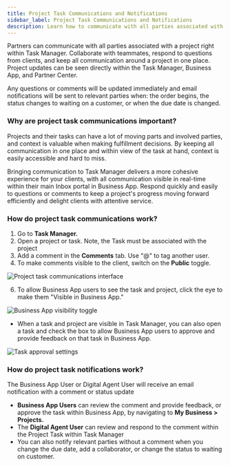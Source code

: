 ```yaml
---
title: Project Task Communications and Notifications
sidebar_label: Project Task Communications and Notifications
description: Learn how to communicate with all parties associated with a project using Task Manager.
---
```


Partners can communicate with all parties associated with a project right within Task Manager. Collaborate with teammates, respond to questions from clients, and keep all communication around a project in one place. Project updates can be seen directly within the Task Manager, Business App, and Partner Center. 

Any questions or comments will be updated immediately and email notifications will be sent to relevant parties when: the order begins, the status changes to waiting on a customer, or when the due date is changed.

### **Why are project task communications important?**

Projects and their tasks can have a lot of moving parts and involved parties, and context is valuable when making fulfillment decisions. By keeping all communication in one place and within view of the task at hand, context is easily accessible and hard to miss. 

Bringing communication to Task Manager delivers a more cohesive experience for your clients, with all communication visible in real-time within their main Inbox portal in Business App. Respond quickly and easily to questions or comments to keep a project's progress moving forward efficiently and delight clients with attentive service.

### **How do project task communications work?**

1. Go to **Task Manager.**
2. Open a project or task. Note, the Task must be associated with the project
3. Add a comment in the **Comments** tab. Use "@" to tag another user.
4. To make comments visible to the client, switch on the **Public** toggle.

![Project task communications interface](/img/fulfillment/projects/task-communications-1.png)

6. To allow Business App users to see the task and project, click the eye to make them "Visible in Business App." 

![Business App visibility toggle](/img/fulfillment/projects/task-communications-2.png)

- When a task and project are visible in Task Manager, you can also open a task and check the box to allow Business App users to approve and provide feedback on that task in Business App. 

![Task approval settings](/img/fulfillment/projects/task-communications-3.png)

### **How do project task notifications work?**

The Business App User or Digital Agent User will receive an email notification with a comment or status update

- **Business App Users** can review the comment and provide feedback, or approve the task within Business App, by navigating to **My Business > Projects.**
- The **Digital Agent User** can review and respond to the comment within the Project Task within Task Manager
- You can also notify relevant parties without a comment when you change the due date, add a collaborator, or change the status to waiting on customer.